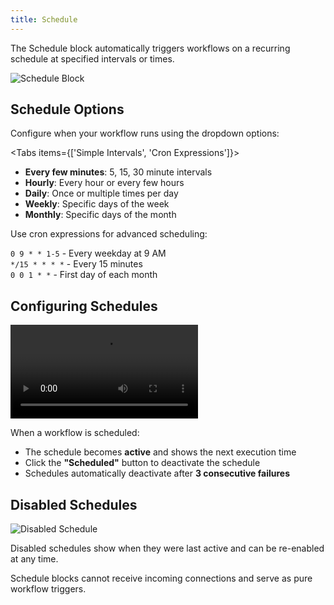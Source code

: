 ```yaml
---
title: Schedule
---
```



The Schedule block automatically triggers workflows on a recurring schedule at specified intervals or times.

<div className="flex justify-center">
  <Image
    src="/static/schedule.png"
    alt="Schedule Block"
    width={500}
    height={400}
    className="my-6"
  />
</div>

## Schedule Options

Configure when your workflow runs using the dropdown options:

<Tabs items={['Simple Intervals', 'Cron Expressions']}>
  <Tab>
    <ul className="list-disc space-y-1 pl-6">
      <li><strong>Every few minutes</strong>: 5, 15, 30 minute intervals</li>
      <li><strong>Hourly</strong>: Every hour or every few hours</li>
      <li><strong>Daily</strong>: Once or multiple times per day</li>
      <li><strong>Weekly</strong>: Specific days of the week</li>
      <li><strong>Monthly</strong>: Specific days of the month</li>
    </ul>
  </Tab>
  <Tab>
    <p>Use cron expressions for advanced scheduling:</p>
    <div className="text-sm space-y-1">
      <div><code>0 9 * * 1-5</code> - Every weekday at 9 AM</div>
      <div><code>*/15 * * * *</code> - Every 15 minutes</div>
      <div><code>0 0 1 * *</code> - First day of each month</div>
    </div>
  </Tab>
</Tabs>

## Configuring Schedules

<div className="mx-auto w-full overflow-hidden rounded-lg">
  <Video src="configure-schedule.mp4" />
</div>

When a workflow is scheduled:
- The schedule becomes **active** and shows the next execution time
- Click the **"Scheduled"** button to deactivate the schedule
- Schedules automatically deactivate after **3 consecutive failures**

## Disabled Schedules

<div className="flex justify-center">
  <Image
    src="/static/schedule-disabled.png"
    alt="Disabled Schedule"
    width={500}
    height={200}
    className="my-6"
  />
</div>

Disabled schedules show when they were last active and can be re-enabled at any time.

<Callout>
Schedule blocks cannot receive incoming connections and serve as pure workflow triggers.
</Callout>